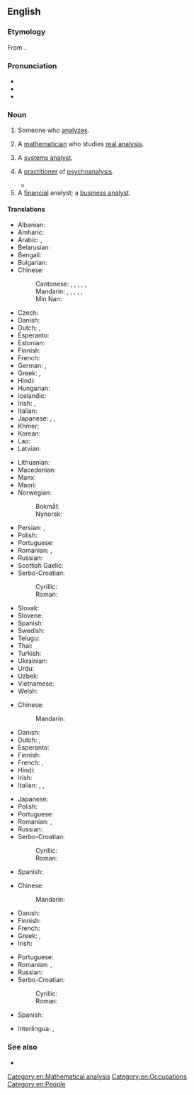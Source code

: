 {{also|Analyst}}
==English==

===Etymology===
From {{der|en|fr|analyste}}.

===Pronunciation===
* {{IPA|en|/ˈænəlɪst/}}
* {{audio|en|en-us-analyst.ogg|Audio (US)}}
* {{homophone|en|annalist}}

===Noun===
{{en-noun}}

# Someone who [[analyze]]s.
# {{lb|en|mathematics}} A [[mathematician]] who studies [[real analysis]].
# {{lb|en|computing}} A [[systems analyst]].
# {{lb|en|psychiatry}} A [[practitioner]] of [[psychoanalysis]].
#* {{quote-book|en|year=1952|author=[[w:Ralph Ellison|Ralph Ellison]]|title=[[w:Invisible Man|Invisible Man]] |publisher=Penguin Books (2014)|page=185|passage=“I had a difficult session with my '''analyst''' last evening and the slightest thing is apt to set me off.”}}
# A [[financial]] analyst; a [[business analyst]].

====Translations====
{{trans-top|person who analyses}}
* Albanian: {{t|sq|analist|m}}
* Amharic: {{t+|am|ተንታኝ}}
* Arabic: {{t|ar|مُحَلِّل|m}}, {{t|ar|مُتَخَصِّص|m}}
* Belarusian: {{t|be|аналі́тык|m}}
* Bengali: {{t|bn|বিশ্লেষক}}
* Bulgarian: {{t|bg|анали́тик|m}}
* Chinese:
*: Cantonese: {{t|yue|分析家|tr=fan1 sik1 gaa1}}, {{t|yue|分析者|tr=fan1 sik1 ze2}}, {{t|yue|分析師}}, {{t|yue|分析师|tr=fan1 sik1 si1}}, {{t|yue|分析員}}, {{t|yue|分析员|tr=fan1 sik1 jyun4}}
*: Mandarin: {{t+|cmn|分析家|tr=fēnxījiā}}, {{t|cmn|分析者|tr=fēnxīzhě}}, {{t+|cmn|分析師}}, {{t+|cmn|分析师|tr=fēnxīshī}}, {{t+|cmn|分析員}}, {{t+|cmn|分析员|tr=fēnxīyuán}}
*: Min Nan: {{t|nan|分析家|tr=hun-sek-ka}}
* Czech: {{t+|cs|analytik|m}}
* Danish: {{t|da|analytiker|c}}
* Dutch: {{t+|nl|analist|m}}, {{t+|nl|analiste|f}}
* Esperanto: {{t|eo|analizisto}}
* Estonian: {{t|et|analüütik}}
* Finnish: {{t+|fi|analyytikko}}
* French: {{t+|fr|analyste|m}}
* German: {{t+|de|Analytiker|m}}, {{t+|de|Analytikerin|f}}
* Greek: {{t+|el|αναλυτής|m}}, {{t+|el|αναλύτρια|f}}
* Hindi: {{t|hi|विश्लेषक|m}}
* Hungarian: {{t+|hu|elemző}}
* Icelandic: {{t-check|is|sérfræðingur|m}}
* Irish: {{t|ga|anailísí|m}}, {{t-check|ga|taifeoir|m}}
* Italian: {{t+|it|analista|m|f}}
* Japanese: {{t+|ja|アナリスト|tr=anarisuto}}, {{t|ja|分析家|tr=ぶんせきか, bunsekika}}, {{t|ja|分析者|tr=ぶんせきしゃ, bunsekisha}}
* Khmer: {{t|km|អ្នកវិភាគ}}
* Korean: {{t|ko|분석자}}
* Lao: {{t|lo|ນັກວິເຄາະ}}
* Latvian: {{t|lv|analītiķis|m}}
{{trans-mid}}
* Lithuanian: {{t|lt|analitikas|m}}
* Macedonian: {{t|mk|аналитичар|m}}
* Manx: {{t|gv|bun-ronseyder|m}}
* Maori: {{t|mi|kaitātari }}
* Norwegian:
*: Bokmål: {{t|nb|analytiker|m}}
*: Nynorsk: {{t|nn|analytikar|m}}
* Persian: {{t+|fa|گزارشگر|tr=gozârešgar}}, {{t+|fa|تحلیلگر|tr=tahlilgar}}
* Polish: {{t+|pl|analityk|m}}
* Portuguese: {{t+|pt|analista|m|f}}
* Romanian: {{t+|ro|analist|m}}, {{t+|ro|analistă|f}}
* Russian: {{t+|ru|анали́тик|m}}
* Scottish Gaelic: {{t|gd|mion-sgrùdair|m}}
* Serbo-Croatian:
*: Cyrillic: {{t|sh|аналѝтича̄р|m}}
*: Roman: {{t+|sh|analìtičār|m}}
* Slovak: {{t|sk|analytik|m}}
* Slovene: {{t|sl|analitik|m}}
* Spanish: {{t|es|analista|m|f}}
* Swedish: {{t+|sv|analytiker|c}}
* Telugu: {{t|te|విశ్లేషకుడు|m}}
* Thai: {{t|th|นักวิเคราะห์}}
* Turkish: {{t+|tr|analist}}
* Ukrainian: {{t+|uk|аналі́тик|m}}
* Urdu: {{t|ur|تجزیہ کار|tr=tajziya kār|}}
* Uzbek: {{t+|uz|analitik}}
* Vietnamese: {{t|vi|[[người]] [[phân tích]]}}
* Welsh: {{t|cy|dadansoddwr|m}}
{{trans-bottom}}

{{trans-see|systems analyst}}

{{trans-top|psychoanalysis practitioner}}
* Chinese:
*: Mandarin: {{t-needed|cmn}}
* Danish: {{t|da|psykoanalytiker|c}}
* Dutch: {{t|nl|psycho-analist|m}}, {{t|nl|psycho-analiste|f}}
* Esperanto: {{t|eo|psikanalizisto}}
* Finnish: {{t+|fi|psykoanalyytikko}}
* French: {{t+|fr|analyste|m}}, {{t+|fr|psychanalyste|m}}
* Hindi: {{t|hi|मनोविश्लेषक|m}}
* Irish: {{t|ga|síocanailísí|m}}
* Italian: {{t+|it|analista|m}}, {{g|f}}, {{t+|it|psicanalista|m|f}}
{{trans-mid}}
* Japanese: {{t|ja|精神分析学者|tr=せいしんぶんせきがくしゃ, seishinnbunsekigakusha}}
* Polish: {{t+|pl|psychoanalityk|m}}
* Portuguese: {{t+|pt|psicanalista|m|f}}
* Romanian: {{t+|ro|psihanalist|m}}, {{t+|ro|psihanalistă|f}}
* Russian: {{t+|ru|психиа́тр|m}}
* Serbo-Croatian:
*: Cyrillic: {{t|sh|психоаналѝтича̄р|m}}
*: Roman: {{t+|sh|psihoanalìtičār|m}}
* Spanish: {{t|es|psicoanalista|m|f}}
{{trans-bottom}}

{{trans-top|financial or business analyst}}
* Chinese:
*: Mandarin: {{t-needed|cmn}}
* Danish: {{t-needed|da}}
* Finnish: {{t+|fi|analyytikko}}
* French: {{t+|fr|analyste|m}}
* Greek: {{t+|el|αναλυτής|m}}, {{t+|el|αναλύτρια|f}}
* Irish: {{t|ga|anailísí|m}}
{{trans-mid}}
* Portuguese: {{t+|pt|analista|m|f}}
* Romanian: {{t+|ro|analist|m}}, {{t+|ro|analistă|f}}
* Russian: {{t+|ru|анали́тик|m}}
* Serbo-Croatian:
*: Cyrillic: {{t|sh|аналѝтича̄р|m}}
*: Roman: {{t+|sh|analìtičār|m}}
* Spanish: {{t|es|analista|m|f}}
{{trans-bottom}}

{{checktrans-top}}
* Interlingua: {{t-check|ia|analysta}}, {{t-check|ia|analysator}}
{{trans-mid}}
{{trans-bottom}}

===See also===
* {{l|en|analyst programmer}}

[[Category:en:Mathematical analysis]]

[[Category:en:Occupations]]
[[Category:en:People]]